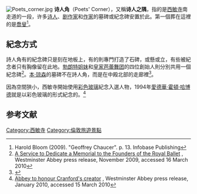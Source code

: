 [[Image:Poets_corner.jpg|thumb]]
'''诗人角'''（Poets' Corner），又稱'''诗人之隅'''，指的是[[西敏寺|西敏寺]]南走道的一段，许多[[诗人|诗人]]、[[剧作家|剧作家]]和[[作家|作家]]的墓碑或紀念碑安置於此。第一個葬在這裡的是[[喬叟|喬叟]]<ref>Harold Bloom (2009). "Geoffrey Chaucer". p. 13. Infobase Publishing</ref>。
==紀念方式==

詩人角有的紀念碑只是刻在地板上，有的則專門打造了石碑，或懸或立，有些被紀念者只有胸像留在此地。[[勃朗特姐妹|勃朗特姐妹]]和[[皇家芭蕾舞团|皇家芭蕾舞团]]的四位創始人則分別共用一個紀念碑<ref>[http://www.westminster-abbey.org/press/news/news/2009/november/a-service-to-dedicate-a-memorial-to-the-founders-of-the-royal-ballet A Service to Dedicate a Memorial to the Founders of the Royal Ballet] {{Wayback|url=http://www.westminster-abbey.org/press/news/news/2009/november/a-service-to-dedicate-a-memorial-to-the-founders-of-the-royal-ballet |date=20110610084642 }}, Westminster Abbey press release, November 2009, accessed 16 March 2010</ref>。[[本·琼森|本·琼森]]的墓碑不在詩人角，而是在中殿北部的走廊裡<ref name=DCWA>{{cite web
  | last = 
  | first = 
  | authorlink = 
  | author2 = 
  | title = Monuments & Gravestones: Ben Jonson
  | work = Westminster Abbey 1065 to today
  | publisher = Dean and Chapter of Westminster Abbey
  | date = 
  | url = http://www.westminster-abbey.org/history-research/monuments-gravestones/people/12177
  | doi = 
  | accessdate = 26 May 2008
  | archiveurl = https://web.archive.org/web/20080107172342/http://www.westminster-abbey.org/history-research/monuments-gravestones/people/12177
  | archivedate = 2008-01-07
  | dead-url = no
  }}</ref>。

因為空間狹小，西敏寺開始使用[[彩色玻璃|彩色玻璃]]紀念入選人物，1994年[[愛德華·霍頓·哈博德|愛德華·霍頓·哈博德]]就是以彩色玻璃的形式紀念的。<ref>[http://www.westminster-abbey.org/press/news/news/2010/january/abbey-to-honour-cranfords-creator Abbey to honour Cranford's creator] {{Wayback|url=http://www.westminster-abbey.org/press/news/news/2010/january/abbey-to-honour-cranfords-creator |date=20100127012035 }}, Westminster Abbey press release, January 2010, accessed 15 March 2010</ref>

==参考文献==
{{Reflist}}

{{Coord|51|29|57|N|0|7|38.50|W|display=title}}

[[Category:西敏寺|Category:西敏寺]]
[[Category:倫敦旅遊景點|Category:倫敦旅遊景點]]